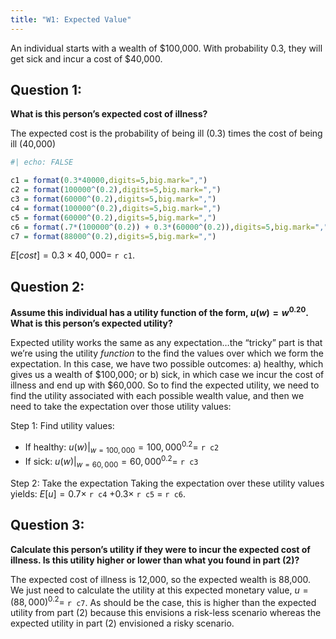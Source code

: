 ```yaml
---
title: "W1: Expected Value"
---
```


An individual starts with a wealth of \$100,000. With probability 0.3, they will get sick and incur a cost of \$40,000. 

## Question 1:
**What is this person's expected cost of illness?**


The expected cost is the probability of being ill (0.3) times the cost of being ill (40,000)

```r
#| echo: FALSE

c1 = format(0.3*40000,digits=5,big.mark=",")
c2 = format(100000^(0.2),digits=5,big.mark=",")
c3 = format(60000^(0.2),digits=5,big.mark=",")
c4 = format(100000^(0.2),digits=5,big.mark=",")
c5 = format(60000^(0.2),digits=5,big.mark=",")
c6 = format(.7*(100000^(0.2)) + 0.3*(60000^(0.2)),digits=5,big.mark=",")
c7 = format(88000^(0.2),digits=5,big.mark=",")
```


$E[cost]=0.3 \times 40,000 =$ `r c1`.


## Question 2:
**Assume this individual has a utility function of the form, $u(w) = w^{0.20}$. What is this person's expected utility?**

Expected utility works the same as any expectation...the "tricky" part is that we're using the utility *function* to the find the values over which we form the expectation. In this case, we have two possible outcomes: a) healthy, which gives us a wealth of \$100,000; or b) sick, in which case we incur the cost of illness and end up with \$60,000. So to find the expected utility, we need to find the utility associated with each possible wealth value, and then we need to take the expectation over those utility values:

Step 1: Find utility values:

- If healthy: $u(w)|_{w=100,000} = 100,000^{0.2}=$ `r c2`
- If sick: $u(w)|_{w=60,000} = 60,000^{0.2}=$ `r c3`


Step 2: Take the expectation
Taking the expectation over these utility values yields: $E[u]=0.7 \times$ `r c4` $+0.3 \times$ `r c5` $=$ `r c6`.


## Question 3:
**Calculate this person's utility if they were to incur the expected cost of illness. Is this utility higher or lower than what you found in part (2)?**


The expected cost of illness is 12,000, so the expected wealth is 88,000. We just need to calculate the utility at this expected monetary value, $u=(88,000)^{0.2}=$ `r c7`. As should be the case, this is higher than the expected utility from part (2) because this envisions a risk-less scenario whereas the expected utility in part (2) envisioned a risky scenario.


